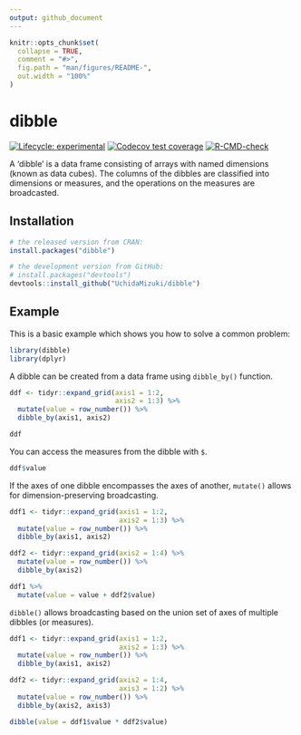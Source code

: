 ```yaml
---
output: github_document
---
```


<!-- README.md is generated from README.Rmd. Please edit that file -->

```r
knitr::opts_chunk$set(
  collapse = TRUE,
  comment = "#>",
  fig.path = "man/figures/README-",
  out.width = "100%"
)
```

# dibble

<!-- badges: start -->
[![Lifecycle: experimental](https://img.shields.io/badge/lifecycle-experimental-orange.svg)](https://lifecycle.r-lib.org/articles/stages.html#experimental)
[![Codecov test coverage](https://codecov.io/gh/UchidaMizuki/dibble/branch/main/graph/badge.svg)](https://app.codecov.io/gh/UchidaMizuki/dibble?branch=main)
[![R-CMD-check](https://github.com/UchidaMizuki/dibble/workflows/R-CMD-check/badge.svg)](https://github.com/UchidaMizuki/dibble/actions)
<!-- badges: end -->

A 'dibble' is a data frame consisting of arrays with named dimensions (known as data cubes).
The columns of the dibbles are classified into dimensions or measures, and the operations on the measures are broadcasted.

## Installation

``` r
# the released version from CRAN:
install.packages("dibble")

# the development version from GitHub:
# install.packages("devtools")
devtools::install_github("UchidaMizuki/dibble")
```

## Example

This is a basic example which shows you how to solve a common problem:

```r
library(dibble)
library(dplyr)
```

A dibble can be created from a data frame using `dibble_by()` function.

```r
ddf <- tidyr::expand_grid(axis1 = 1:2,
                          axis2 = 1:3) %>% 
  mutate(value = row_number()) %>% 
  dibble_by(axis1, axis2)

ddf
```

You can access the measures from the dibble with `$`.

```r
ddf$value
```

If the axes of one dibble encompasses the axes of another, `mutate()` allows for dimension-preserving broadcasting.

```r
ddf1 <- tidyr::expand_grid(axis1 = 1:2,
                           axis2 = 1:3) %>% 
  mutate(value = row_number()) %>% 
  dibble_by(axis1, axis2)

ddf2 <- tidyr::expand_grid(axis2 = 1:4) %>% 
  mutate(value = row_number()) %>% 
  dibble_by(axis2)

ddf1 %>% 
  mutate(value = value + ddf2$value)
```

`dibble()` allows broadcasting based on the union set of axes of multiple dibbles (or measures).

```r
ddf1 <- tidyr::expand_grid(axis1 = 1:2,
                           axis2 = 1:3) %>% 
  mutate(value = row_number()) %>% 
  dibble_by(axis1, axis2)

ddf2 <- tidyr::expand_grid(axis2 = 1:4,
                           axis3 = 1:2) %>% 
  mutate(value = row_number()) %>% 
  dibble_by(axis2, axis3)

dibble(value = ddf1$value * ddf2$value)
```
